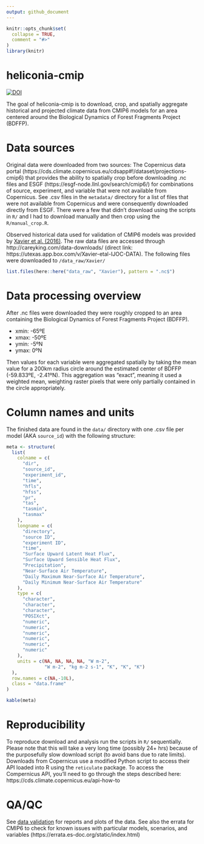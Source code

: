 ```yaml
---
output: github_document
---
```


<!-- README.md is generated from README.Rmd. Please edit that file -->

```r
knitr::opts_chunk$set(
  collapse = TRUE,
  comment = "#>"
)
library(knitr)
```

# heliconia-cmip

<!-- badges: start -->
[![DOI](https://zenodo.org/badge/426372968.svg)](https://zenodo.org/badge/latestdoi/426372968)

<!-- badges: end -->

The goal of heliconia-cmip is to download, crop, and spatially aggregate historical and projected climate data from CMIP6 models for an area centered around the Biological Dynamics of Forest Fragments Project (BDFFP).

# Data sources

Original data were downloaded from two sources: The Copernicus data portal (https://cds.climate.copernicus.eu/cdsapp#!/dataset/projections-cmip6) that provides the ability to spatially crop before downloading .nc files and ESGF (https://esgf-node.llnl.gov/search/cmip6/) for combinations of source, experiment, and variable that were not available from Copernicus.  See .csv files in the `metadata/` directory for a list of files that were not available from Copernicus and were consequently downloaded directly from ESGF.  There were a few that didn't download using the scripts in `R/` and I had to download manually and then crop using the `R/manual_crop.R`.

Observed historical data used for validation of CMIP6 models was provided by [Xavier et al. (2016)](https://doi.org/10.1002/joc.4518). The raw data files are accessed through http://careyking.com/data-downloads/ (direct link: https://utexas.app.box.com/v/Xavier-etal-IJOC-DATA).  The following files were downloaded to `/data_raw/Xavier/`

```r
list.files(here::here("data_raw", "Xavier"), pattern = ".nc$")
```


# Data processing overview

After .nc files were downloaded they were roughly cropped to an area containing the Biological Dynamics of Forest Fragments Project (BDFFP).

- xmin: -65ºE
- xmax: -50ºE
- ymin: -5ºN
- ymax: 0ºN

Then values for each variable were aggregated spatially by taking the mean value for a 200km radius circle around the estimated center of BDFFP (-59.833ºE, -2.41ºN).  This aggregation was "exact", meaning it used a weighted mean, weighting raster pixels that were only partially contained in the circle appropriately.

# Column names and units

The finished data are found in the `data/` directory with one .csv file per model (AKA `source_id`) with the following structure:

```r
meta <- structure(
  list(
    colname = c(
      "dir",
      "source_id",
      "experiment_id",
      "time",
      "hfls",
      "hfss",
      "pr",
      "tas",
      "tasmin",
      "tasmax"
    ),
    longname = c(
      "directory",
      "source ID",
      "experiment ID",
      "time",
      "Surface Upward Latent Heat Flux",
      "Surface Upward Sensible Heat Flux",
      "Precipitation",
      "Near-Surface Air Temperature",
      "Daily Maximum Near-Surface Air Temperature",
      "Daily Minimum Near-Surface Air Temperature"
    ), 
    type = c(
      "character",
      "character",
      "character",
      "POSIXct",
      "numeric",
      "numeric",
      "numeric",
      "numeric",
      "numeric",
      "numeric"
    ),
    units = c(NA, NA, NA, NA, "W m-2",
              "W m-2", "kg m-2 s-1", "K", "K", "K")
  ),
  row.names = c(NA,-10L),
  class = "data.frame"
)
```


```r
kable(meta)
```

# Reproducibility

To reproduce download and analysis run the scripts in `R/` sequentially.  Please note that this will take a very long time (possibly 24+ hrs) because of the purposefully slow download script (to avoid bans due to rate limits). Downloads from Copernicus use a modified Python script to access their API loaded into R using the `reticulate` package. To access the Compernicus API, you'll need to go through the steps described here: https://cds.climate.copernicus.eu/api-how-to

# QA/QC

See [data validation](https://brunalab.github.io/heliconia-cmip/) for reports and plots of the data.  See also the errata for CMIP6 to check for known issues with particular models, scenarios, and variables (https://errata.es-doc.org/static/index.html)

